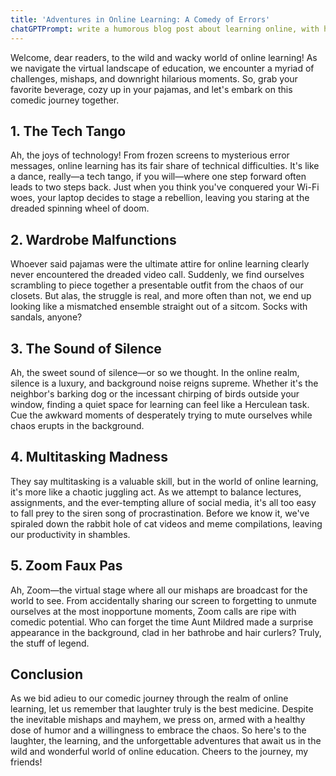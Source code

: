 ```yaml
---
title: 'Adventures in Online Learning: A Comedy of Errors'
chatGPTPrompt: write a humorous blog post about learning online, with headings and sub-headings
---
```


Welcome, dear readers, to the wild and wacky world of online learning! As we navigate the virtual landscape of education, we encounter a myriad of challenges, mishaps, and downright hilarious moments. So, grab your favorite beverage, cozy up in your pajamas, and let's embark on this comedic journey together.

## 1. The Tech Tango

Ah, the joys of technology! From frozen screens to mysterious error messages, online learning has its fair share of technical difficulties. It's like a dance, really—a tech tango, if you will—where one step forward often leads to two steps back. Just when you think you've conquered your Wi-Fi woes, your laptop decides to stage a rebellion, leaving you staring at the dreaded spinning wheel of doom.

## 2. Wardrobe Malfunctions

Whoever said pajamas were the ultimate attire for online learning clearly never encountered the dreaded video call. Suddenly, we find ourselves scrambling to piece together a presentable outfit from the chaos of our closets. But alas, the struggle is real, and more often than not, we end up looking like a mismatched ensemble straight out of a sitcom. Socks with sandals, anyone?

## 3. The Sound of Silence

Ah, the sweet sound of silence—or so we thought. In the online realm, silence is a luxury, and background noise reigns supreme. Whether it's the neighbor's barking dog or the incessant chirping of birds outside your window, finding a quiet space for learning can feel like a Herculean task. Cue the awkward moments of desperately trying to mute ourselves while chaos erupts in the background.

## 4. Multitasking Madness

They say multitasking is a valuable skill, but in the world of online learning, it's more like a chaotic juggling act. As we attempt to balance lectures, assignments, and the ever-tempting allure of social media, it's all too easy to fall prey to the siren song of procrastination. Before we know it, we've spiraled down the rabbit hole of cat videos and meme compilations, leaving our productivity in shambles.

## 5. Zoom Faux Pas

Ah, Zoom—the virtual stage where all our mishaps are broadcast for the world to see. From accidentally sharing our screen to forgetting to unmute ourselves at the most inopportune moments, Zoom calls are ripe with comedic potential. Who can forget the time Aunt Mildred made a surprise appearance in the background, clad in her bathrobe and hair curlers? Truly, the stuff of legend.

## Conclusion

As we bid adieu to our comedic journey through the realm of online learning, let us remember that laughter truly is the best medicine. Despite the inevitable mishaps and mayhem, we press on, armed with a healthy dose of humor and a willingness to embrace the chaos. So here's to the laughter, the learning, and the unforgettable adventures that await us in the wild and wonderful world of online education. Cheers to the journey, my friends!
